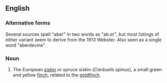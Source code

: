 ==English==

===Alternative forms===
Several sources spell "aber" in two words as "ab er", but most listings of either variant seem to derive from the 1913 Webster.  Also seen as a single word "aberdevine"

===Noun===
{{en-noun}}

# {{zoology}} The European [[siskin]] or spruce siskin (''Carduelis spinus''), a small green and yellow [[finch]], related to the [[goldfinch]].